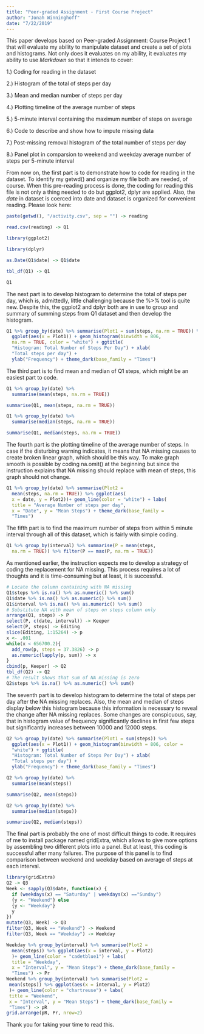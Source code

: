 ```yaml
---
title: "Peer-graded Assignment - First Course Project"
author: "Jonah Winninghoff"
date: "7/22/2019"
---
```

This paper develops based on Peer-graded Assignment: Course Project 1 that will evaluate my ability to manipulate dataset and create a set of plots and histograms. Not only does it evaluates on my ability, it evaluates my ability to use *Markdown* so that it intends to cover:

1.) Coding for reading in the dataset

2.) Histogram of the total of steps per day  

3.) Mean and median number of steps per day  

4.) Plotting timeline of the average number of steps  

5.) 5-minute interval containing the maximum number of steps on average  

6.) Code to describe and show how to impute missing data  

7.) Post-missing removal histogram of the total number of steps per day  

8.) Panel plot in comparsion to weekend and weekday average number of steps per 5-minute interval

From now on, the first part is to demonstrate how to code for reading in the dataset. To identify my getwd() and organize my file both are needed, of course. When this pre-reading process is done, the coding for reading this file is not only a thing needed to do but ggplot2, dplyr are applied. Also, the *date* in dataset is coerced into date and dataset is organized for convenient reading. Please look here:  

```r
paste(getwd(), "/activity.csv", sep = "") -> reading

read.csv(reading) -> Q1

library(ggplot2)

library(dplyr)

as.Date(Q1$date) -> Q1$date

tbl_df(Q1) -> Q1

Q1
```

The next part is to develop histogram to determine the total of steps per day, which is, admittedly, little challenging because the %>% tool is quite new. Despite this, the ggplot2 and dplyr both are in use to group and summary of summing steps from Q1 dataset and then develop the histogram.

```r
Q1 %>% group_by(date) %>% summarise(Plot1 = sum(steps, na.rm = TRUE)) %>% 
  ggplot(aes(x = Plot1)) + geom_histogram(binwidth = 806, 
  na.rm = TRUE, color = "white") + ggtitle(
  "Histogram: Total Number of Steps Per Day") + xlab(
  "Total steps per day") + 
  ylab("Frequency") + theme_dark(base_family = "Times")

```

The third part is to find mean and median of Q1 steps, which might be an easiest part to code.

```r
Q1 %>% group_by(date) %>%
  summarise(mean(steps, na.rm = TRUE))

summarise(Q1, mean(steps, na.rm = TRUE))

Q1 %>% group_by(date) %>%
  summarise(median(steps, na.rm = TRUE))

summarise(Q1, median(steps, na.rm = TRUE))
```

The fourth part is the plotting timeline of the average number of steps. In case if the disturbing warning indicates, it means that NA missing causes to create broken linear graph, which should be this way. To make graph smooth is possible by coding na.omit() at the beginning but since the instruction explains that NA missing should replace with mean of steps, this graph should not change.

```r
Q1 %>% group_by(date) %>% summarise(Plot2 = 
  mean(steps, na.rm = TRUE)) %>% ggplot(aes(
  x = date, y = Plot2))+ geom_line(color = "white") + labs(
  title = "Average Number of steps per day", 
  x = "Date", y = "Mean Steps") + theme_dark(base_family = 
  "Times")
```

The fifth part is to find the maximum number of steps from within 5 minute interval through all of this dataset, which is fairly with simple coding.

```r
Q1 %>% group_by(interval) %>% summarise(P = mean(steps, 
  na.rm = TRUE)) %>% filter(P == max(P, na.rm = TRUE))
```

As mentioned earlier, the instruction expects me to develop a strategy of coding the replacement for NA missing. This process requires a lot of thoughts and it is time-consuming but at least, it is successful.

```r
# Locate the column containing with NA missing
Q1$steps %>% is.na() %>% as.numeric() %>% sum()
Q1$date %>% is.na() %>% as.numeric() %>% sum()
Q1$interval %>% is.na() %>% as.numeric() %>% sum()
# Substitute NA with mean of steps on steps column only
arrange(Q1, steps) -> P
select(P, c(date, interval)) -> Keeper
select(P, steps) -> Editing
slice(Editing, 1:15264) -> p
x <- .001
while(x < 656700.2){
  add_row(p, steps = 37.3826) -> p
  as.numeric(lapply(p, sum)) -> x
}
cbind(p, Keeper) -> Q2
tbl_df(Q2) -> Q2
# The result shows that sum of NA missing is zero
Q2$steps %>% is.na() %>% as.numeric() %>% sum()
```

The seventh part is to develop histogram to determine the total of steps per day after the NA missing replaces. Also, the mean and median of steps display below this histogram because this information is necessary to reveal the change after NA missing replaces. Some changes are conspicuous, say, that in histogram value of frequency significantly declines in first few steps but significantly increases between 10000 and 12000 steps.

```r
Q2 %>% group_by(date) %>% summarise(Plot1 = sum(steps)) %>% 
  ggplot(aes(x = Plot1)) + geom_histogram(binwidth = 806, color = 
  "white") + ggtitle(
  "Histogram: Total Number of Steps Per Day") + xlab(
  "Total steps per day") + 
  ylab("Frequency") + theme_dark(base_family = "Times")

Q2 %>% group_by(date) %>%
  summarise(mean(steps))

summarise(Q2, mean(steps))

Q2 %>% group_by(date) %>%
  summarise(median(steps))

summarise(Q2, median(steps))
```

The final part is probably the one of most difficult things to code. It requires of me to install package named gridExtra, which allows to give more options by assembling two different plots into a panel. But at least, this coding is successful after many failures. The purpose of this panel is to find comparison between weekend and weekday based on average of steps at each interval.

```r
library(gridExtra)
Q2 -> Q3
Week <- sapply(Q3$date, function(x) {
  if (weekdays(x) == "Saturday" | weekdays(x) =="Sunday") 
  {y <- "Weekend"} else 
  {y <- "Weekday"}
  y
})
mutate(Q3, Week) -> Q3
filter(Q3, Week == "Weekend") -> Weekend
filter(Q3, Week == "Weekday") -> Weekday

Weekday %>% group_by(interval) %>% summarise(Plot2 = 
  mean(steps)) %>% ggplot(aes(x = interval, y = Plot2)
  )+ geom_line(color = "cadetblue1") + labs(
  title = "Weekday", 
  x = "Interval", y = "Mean Steps") + theme_dark(base_family = 
  "Times") -> Pr
Weekend %>% group_by(interval) %>% summarise(Plot2 = 
 mean(steps)) %>% ggplot(aes(x = interval, y = Plot2)
 )+ geom_line(color = "chartreuse") + labs(
 title = "Weekend", 
 x = "Interval", y = "Mean Steps") + theme_dark(base_family = 
 "Times") -> pR
grid.arrange(pR, Pr, nrow=2)
```

Thank you for taking your time to read this.